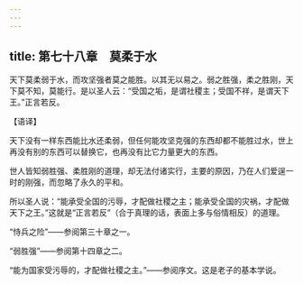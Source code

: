 ```yaml
---
---
---
```

title: 第七十八章　莫柔于水
---




天下莫柔弱于水，而攻坚强者莫之能胜。以其无以易之。弱之胜强，柔之胜刚，天下莫不知，莫能行。是以圣人云：“受国之垢，是谓社稷主；受国不祥，是谓天下王。”正言若反。

【语译】

天下没有一样东西能比水还柔弱，但任何能攻坚克强的东西却都不能胜过水，世上再没有别的东西可以替换它，也再没有比它力量更大的东西。

世人皆知弱胜强、柔胜刚的道理，却无法付诸实行，主要的原因，乃在人们爱逞一时的刚强，而忽略了永久的平和。

所以圣人说：“能承受全国的污辱，才配做社稷之主；能承受全国的灾祸，才配做天下之王。”这就是“正言若反”（合于真理的话，表面上多与俗情相反）的道理。

“恃兵之险”——参阅第三十章之一。

“弱胜强”——参阅第十四章之二。

“能为国家受污辱的，才配做社稷之主。”——参阅序文。这是老子的基本学说。